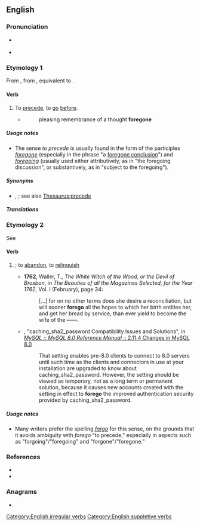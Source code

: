 ==English==

===Pronunciation===
* {{a|UK}} {{IPA|en|/fɔːˈɡəʊ/}}
* {{homophones|en|forgo}}

===Etymology 1===
From {{inh|en|enm|forgan}}, from {{inh|en|ang|foregān}}, equivalent to {{prefix|en|fore|go}}.

====Verb====
{{en-verb|foregoes|foregoing|forewent|foregone}}

# To [[precede]], to [[go]] [[before]].
#* {{rfdatek|en|Wordsworth}}
#*: pleasing remembrance of a thought '''foregone'''

=====Usage notes=====
* The sense ''to precede'' is usually found in the form of the participles ''[[foregone]]'' (especially in the phrase "a [[foregone conclusion]]") and ''[[foregoing]]'' (usually used either attributively, as in "the foregoing discussion", or substantively, as in "subject to the foregoing").

=====Synonyms=====
* {{l|en|antecede}}, {{l|en|come before}}; see also [[Thesaurus:precede]]

=====Translations=====
{{trans-see|precede}}

===Etymology 2===
See {{m|en|forgo}}

====Verb====
{{en-verb|foregoes|foregoing|forewent|foregone}}

# {{alternative spelling of|en|forgo|nodot=1}}; to [[abandon]], to [[relinquish]]
#* '''1762''', Waller, T., ''The White Witch of the Wood, or the Devil of Broxbon'', in ''The Beauties of all the Magazines Selected, for the Year 1762'', Vol. I (February), page 34:
#*: [&hellip;] for on no other terms does she desire a reconciliation, but will sooner '''forego''' all the hopes to which her birth entitles her, and get her bread by service, than ever yield to become the wife of the ——.
#* {{rfdatek|en|MYSQK 8.0}}, "caching_sha2_password Compatibility Issues and Solutions", in [https://dev.mysql.com/doc/refman/8.0/en/upgrading-from-previous-series.html#upgrade-caching-sha2-password-compatibility-issues ''MySQL :: MySQL 8.0 Reference Manual'' :: 2.11.4 Changes in MySQL 8.0]
#*: That setting enables pre-8.0 clients to connect to 8.0 servers until such time as the clients and connectors in use at your installation are upgraded to know about caching_sha2_password. However, the setting should be viewed as temporary, not as a long term or permanent solution, because it causes new accounts created with the setting in effect to '''forego''' the improved authentication security provided by caching_sha2_password.

=====Usage notes=====
* Many writers prefer the spelling ''[[forgo]]'' for this sense, on the grounds that it avoids ambiguity with ''forego'' "to precede," especially in aspects such as "forgoing"/"foregoing" and "forgone"/"foregone."

===References===
* {{R:Century 1911}}
* {{R:Webster 1913}}

===Anagrams===
* {{anagrams|en|a=efgoor|goofer}}

[[Category:English irregular verbs]]
[[Category:English suppletive verbs]]